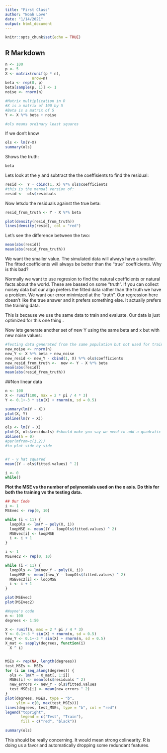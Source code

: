 ```yaml
---
title: "First Class"
author: "Noah Love"
date: "1/14/2021"
output: html_document
---
```


```r
knitr::opts_chunk$set(echo = TRUE)
```

## R Markdown

```r
n <- 100
p <- 5
X <- matrix(runif(p * n),
            nrow=n)
beta <- rep(0, p)
beta[sample(p, 1)] <- 1
noise <- rnorm(n)

#Matrix multiplication in R
#X is a matrix of 100 by 5
#Beta is a matrix of 5
Y <- X %*% beta + noise

#ols means ordinary least squares

```

If we don't know

```r
ols <- lm(Y~X)
summary(ols)
```

Shows the truth:
```r
beta
```

Lets look at the y and subtract the the coeffisients to find the residual:
```r
resid <-  Y - cbind(1, X) %*% ols$coefficients
#this is the manual version of:
resid <-  ols$residuals
```

Now letsdo the residuals against the true beta:

```r
resid_from_truth <- Y - X %*% beta
```


```r
plot(density(resid_from_truth))
lines(density(resid), col = "red")
```

Let's see the difference between the two:

```r
mean(abs(resid))
mean(abs(resid_from_truth))
```
We want the smaller value. The simulated data will always have a smaller. The fitted coefficients will always be better than the "true" coefficients. Why is this bad?

Normally we want to use regresion to find the natural coefficients or natural facts about the world. These are bassed on some "truth". If you can collect noisey data but our algo prefers the fitted data rather than the truth we have a problem. We want our error minimized at the "truth". Our regression here doesn't like the true answer and it prefers something else. It actually prefers the training data. 

This is because we use the same data to train and evaluate. Our data is just optimized for this one thing .



Now lets generate another set of new Y using the same beta and x but with new noise values:
```r
#Testing data generated from the same population but not used for training the model
new_noise <- rnorm(n)
new_Y <- X %*% beta + new_noise
new_resid <- new_Y - cbind(1, X) %*% ols$coefficients
new_resid_from_truth <-  new <- Y - X %*% beta
mean(abs(resid))
mean(abs(resid_from_truth))

```


##Non linear data

```r
n <- 100
X <- runif(100, max = 2 * pi / 4 * 3)
Y <- 0.1+-3 * sin(X) + rnorm(n, sd = 0.5)

summary(lm(Y ~ X))
plot(X, Y)
abline(lm(Y ~ X))

ols <- lm(Y ~ X)
plot(X, ols$residuals) #should make you say we need to add a quadratic term
abline(h = 0)
#par(mfrom=c(1,2))
#to plot side by side


#Y - y hat squared
mean((Y - ols$fitted.values) ^ 2)

i <- 0
while()


```

**
Plot the MSE vs the number of polynomials used on the x axis. Do this for both the training vs the testing data. **

```r
## Our Code
i <- 1
MSEvec <- rep(0, 10)

while (i < 11) {
  loopOls <- lm(Y ~ poly(X, i))
  loopMSE <- mean((Y - loopOls$fitted.values) ^ 2)
  MSEvec[i] <- loopMSE
  i <- i + 1
}

i <- 1
MSEvec2 <- rep(0, 10)

while (i < 11) {
  loopOls <- lm(new_Y ~ poly(X, i))
  loopMSE <- mean((new_Y - loopOls$fitted.values) ^ 2)
  MSEvec2[i] <- loopMSE
  i <- i + 1
}

plot(MSEvec)
plot(MSEvec2)
```
```r

#Wayne's code
n <- 100
degrees <- 1:50

X <- runif(n, max = 2 * pi / 4 * 3)
Y <- 0.1+-3 * sin(X) + rnorm(n, sd = 0.5)
new_Y <- 0.1+-3 * sin(X) + rnorm(n, sd = 0.5)
X_mat <- sapply(degrees, function(i)
  X ^ i)


MSEs <- rep(NA, length(degrees))
test_MSEs <- MSEs
for (i in seq_along(degrees)) {
  ols <- lm(Y ~ X_mat[, 1:i])
  MSEs[i] <- mean(ols$residuals ^ 2)
  new_errors <- new_Y - ols$fitted.values
  test_MSEs[i] <- mean(new_errors ^ 2)
}
plot(degrees, MSEs, type = "b",
     ylim = c(0, max(test_MSEs)))
lines(degrees, test_MSEs, type = "b", col = "red")
legend("topright",
       legend = c("Test", "Train"),
       fill = c("red", "black"))


```

```r
summary(ols)
```
This should be really concerning. It would mean strong colinearity. R is doing us a favor and automatically dropping some redundant features.


